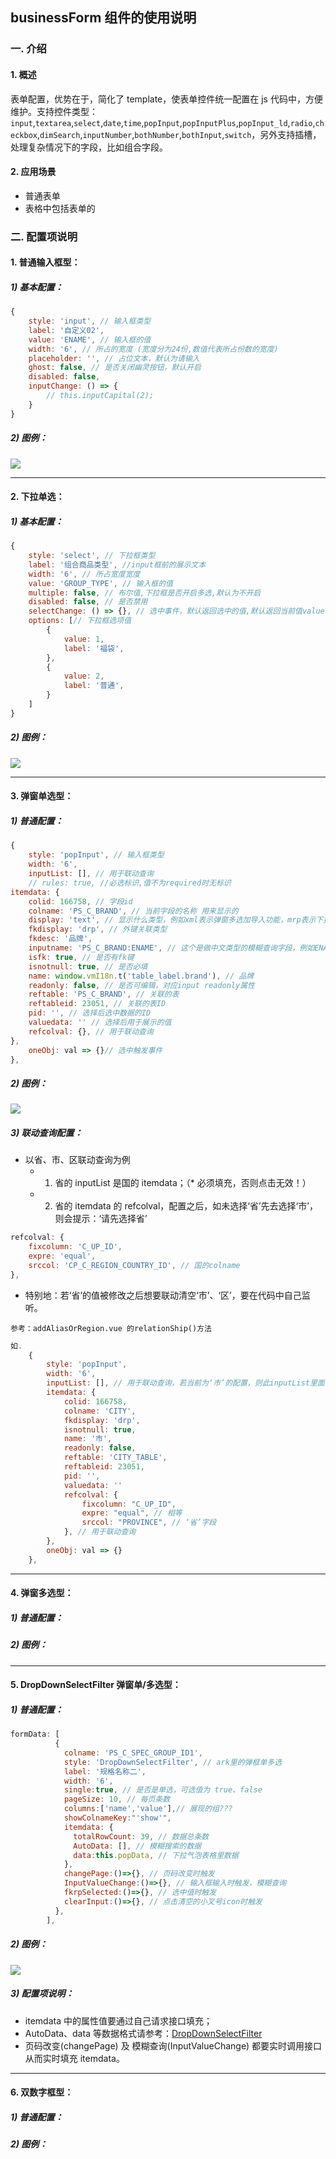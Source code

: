 
<Meta title="BASIC/OmsForm" />

<style>{`
	.subheading {
		font-weight: 900;
		font-size: 13px;
		line-height: 24px;
		margin: 40px 0 12px 0;
	}
`}</style>

<!-- # 安装

<div className="subheading">NPM 安装</div> -->

## businessForm 组件的使用说明

### 一. 介绍

#### 1. 概述

表单配置，优势在于，简化了 template，使表单控件统一配置在 js 代码中，方便维护。支持控件类型：`input`,`textarea`,`select`,`date`,`time`,`popInput`,`popInputPlus`,`popInput_ld`,`radio`,`checkbox`,`dimSearch`,`inputNumber`,`bothNumber`,`bothInput`,`switch`，另外支持插槽，处理复杂情况下的字段，比如组合字段。

#### 2. 应用场景

- 普通表单
- 表格中包括表单的

### 二. 配置项说明

#### 1. 普通输入框型：

##### 1) 基本配置：

```javascript
{
	style: 'input', // 输入框类型
	label: '自定义02',
	value: 'ENAME', // 输入框的值
	width: '6', // 所占的宽度 (宽度分为24份,数值代表所占份数的宽度)
	placeholder: '', // 占位文本，默认为请输入
	ghost: false, // 是否关闭幽灵按钮，默认开启
	disabled: false,
	inputChange: () => {
		// this.inputCapital(2);
	}
}
```

##### 2) 图例：

![](http://arkshare-file.oss-cn-hangzhou.aliyuncs.com/arkshare-pro/arkdocs/markdown/1617847532353/input.png)

---

#### 2. 下拉单选：

##### 1) 基本配置：

```javascript
{
	style: 'select', // 下拉框类型
	label: '组合商品类型', //input框前的展示文本
	width: '6', // 所占宽度宽度
	value: 'GROUP_TYPE', // 输入框的值
	multiple: false, // 布尔值,下拉框是否开启多选,默认为不开启
	disabled: false, // 是否禁用
	selectChange: () => {}, // 选中事件，默认返回选中的值,默认返回当前值value
	options: [// 下拉框选项值
		{
			value: 1,
			label: '福袋',
		},
		{
			value: 2,
			label: '普通',
		}
	]
}
```

##### 2) 图例：

![](http://arkshare-file.oss-cn-hangzhou.aliyuncs.com/arkshare-pro/arkdocs/markdown/1617847883314/select.png)

---

#### 3. 弹窗单选型：

##### 1) 普通配置：

```javascript
{
	style: 'popInput', // 输入框类型
	width: '6',
	inputList: [], // 用于联动查询
	// rules: true, //必选标识,值不为required时无标识
itemdata: {
	colid: 166758, // 字段id
	colname: 'PS_C_BRAND', // 当前字段的名称 用来显示的
	display: 'text', // 显示什么类型，例如xml表示弹窗多选加导入功能，mrp表示下拉多选
	fkdisplay: 'drp', // 外键关联类型
	fkdesc: '品牌',
	inputname: 'PS_C_BRAND:ENAME', // 这个是做中文类型的模糊查询字段，例如ENAME
	isfk: true, // 是否有fk键
	isnotnull: true, // 是否必填
	name: window.vmI18n.t('table_label.brand'), // 品牌
	readonly: false, // 是否可编辑，对应input readonly属性
	reftable: 'PS_C_BRAND', // 关联的表
	reftableid: 23051, // 关联的表ID
	pid: '', // 选择后选中数据的ID
	valuedata: '' // 选择后用于展示的值
	refcolval: {}, // 用于联动查询
},
	oneObj: val => {}// 选中触发事件
},
```

##### 2) 图例：

![](http://arkshare-file.oss-cn-hangzhou.aliyuncs.com/arkshare-pro/arkdocs/markdown/1617848209094/drp.png)

##### 3) 联动查询配置：

- 以省、市、区联动查询为例
  - 1.  省的 inputList 是国的 itemdata；（\* 必须填充，否则点击无效！）
  - 2.  省的 itemdata 的 refcolval，配置之后，如未选择‘省’先去选择‘市’，则会提示：‘请先选择省’

```javascript
refcolval: {
	fixcolumn: 'C_UP_ID',
	expre: 'equal',
	srccol: 'CP_C_REGION_COUNTRY_ID', // 国的colname
},
```

- 特别地：若‘省’的值被修改之后想要联动清空‘市’、‘区’，要在代码中自己监听。

`参考：addAliasOrRegion.vue 的relationShip()方法`

```javascript
如.
	{
		style: 'popInput',
		width: '6',
		inputList: [], // 用于联动查询，若当前为‘市’的配置，则此inputList里面要push的是‘省’的itemdata
		itemdata: {
			colid: 166758,
			colname: 'CITY',
			fkdisplay: 'drp',
			isnotnull: true,
			name: '市',
			readonly: false,
			reftable: 'CITY_TABLE',
			reftableid: 23051,
			pid: '',
			valuedata: ''
			refcolval: {
				fixcolumn: "C_UP_ID",
				expre: "equal", // 相等
				srccol: "PROVINCE", // ‘省’字段
			}, // 用于联动查询
		},
		oneObj: val => {}
	},
```

---

#### 4. 弹窗多选型：

##### 1) 普通配置：

##### 2) 图例：

---

#### 5. DropDownSelectFilter 弹窗单/多选型：

##### 1) 普通配置：

```javascript
formData: [
          {
            colname: 'PS_C_SPEC_GROUP_ID1',
            style: 'DropDownSelectFilter', // ark里的弹框单多选
            label: '规格名称二',
            width: '6',
            single:true, // 是否是单选，可选值为 true、false
            pageSize: 10, // 每页条数
            columns:['name','value'],// 展现的组???
            showColnameKey:"'show'",
            itemdata: {
              totalRowCount: 39, // 数据总条数
              AutoData: [], // 模糊搜索的数据
              data:this.popData, // 下拉气泡表格里数据
            },
            changePage:()=>{}, // 页码改变时触发
            InputValueChange:()=>{}, // 输入框输入时触发，模糊查询
			fkrpSelected:()=>{}, // 选中值时触发
			clearInput:()=>{}, // 点击清空的小叉号icon时触发
          },
        ],
```

##### 2) 图例：

![](http://arkshare-file.oss-cn-hangzhou.aliyuncs.com/arkshare-pro/arkdocs/markdown/1617938481553/droppop.png)

##### 3) 配置项说明：

- itemdata 中的属性值要通过自己请求接口填充；
- AutoData、data 等数据格式请参考：[DropDownSelectFilter](http://arkui.dev.syman.cn/#/components/fkrp-select#XLDX 'DropDownSelectFilter')
- 页码改变(changePage) 及 模糊查询(InputValueChange) 都要实时调用接口从而实时填充 itemdata。

---

#### 6. 双数字框型：

##### 1) 普通配置：

##### 2) 图例：
